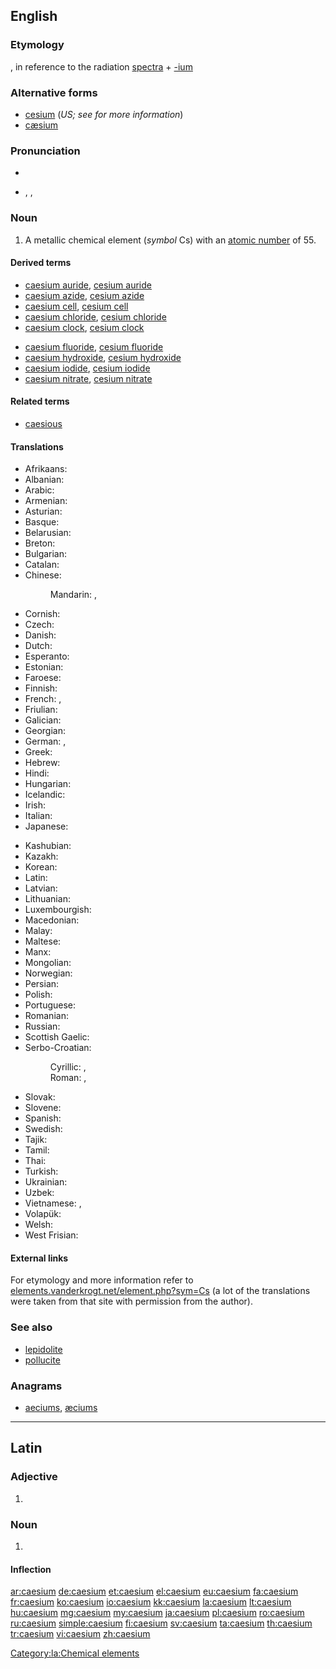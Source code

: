 ==English==

{{elements|Cs|xenon|Xe|barium|Ba}}

===Etymology===
{{etyl|la}} {{term|caesius||sky-blue}}, in reference to the radiation [[spectra]] + [[-ium]]

===Alternative forms===
* [[cesium]] (''US; see {{w|Caesium|the Wikipedia article}} for more information'')
* [[cæsium]]

===Pronunciation===
* {{audio|En-us-caesium.ogg|audio (US)}}
* {{enPR|sē'zēəm}}, {{IPA|/ˈsiːziəm/}}, {{X-SAMPA|/"si:zi@m/}}

===Noun===
{{en-noun|-}}
{{wikipedia}}

# A metallic chemical element (''symbol'' Cs) with an [[atomic number]] of 55.

====Derived terms====
{{der-top}}
* [[caesium auride]], [[cesium auride]]
* [[caesium azide]], [[cesium azide]]
* [[caesium cell]], [[cesium cell]]
* [[caesium chloride]], [[cesium chloride]]
* [[caesium clock]], [[cesium clock]]
{{der-mid}}
* [[caesium fluoride]], [[cesium fluoride]]
* [[caesium hydroxide]], [[cesium hydroxide]]
* [[caesium iodide]], [[cesium iodide]]
* [[caesium nitrate]], [[cesium nitrate]]
{{der-bottom}}

====Related terms====
* [[caesious]]

====Translations====
{{trans-top|a metallic chemical element}}
* Afrikaans: {{t-|af|sesium}}
* Albanian: {{t+|sq|cezium}}
* Arabic: {{t-|ar|سيزيوم|m|tr=sízyum|sc=Arab}}
* Armenian: {{t-|hy|ցեզիում|tr=cʿezium}}
* Asturian: {{t-|ast|cesiu|m}}
* Basque: {{t-|eu|zesioa}}
* Belarusian: {{t-|be|цэзiй|m|tr=cézij}}
* Breton: {{t-|br|seziom}}
* Bulgarian: {{t-|bg|цезий|m|tr=cézij}}
* Catalan: {{t-|ca|cesi|m}}
* Chinese:
*: Mandarin: {{t|cmn|銫|sc=Hani}}, {{t|cmn|铯|tr=sè|sc=Hani}}
* Cornish: {{t-|kw|cesyum}}
* Czech: {{t+|cs|cesium}}
* Danish: {{t-|da|cæsium}}
* Dutch: {{t+|nl|cesium|n}}
* Esperanto: {{t-|eo|cezio}}
* Estonian: {{t-|et|tseesium}}
* Faroese: {{t-|fo|cæsium}}
* Finnish: {{t+|fi|cesium}}
* French: {{t+|fr|césium|m}}, {{t+|fr|cæsium|m}} <!--source: Petit Larousse, 1989-->
* Friulian: {{tø|fur|cesi}}
* Galician: {{t+|gl|cesio|m}}
* Georgian: {{t-|ka|ცეზიუმი|tr=tseziumi}}
* German: {{t+|de|Cäsium|n}}, {{t+|de|Zäsium|n}}
* Greek: {{t+|el|καίσιο|n|tr=kaísio}}
* Hebrew: {{t+|he|צזיום|tr=tsezyum}}
* Hindi: {{t-|hi|द्युतातु|tr=dyutātu|sc=Deva}}
* Hungarian: {{t+|hu|cézium}}
* Icelandic: {{t+|is|sesín}}
* Irish: {{t-|ga|caeisiam}}
* Italian: {{t+|it|cesio|m}}
* Japanese: {{t+|ja|セシウム|tr=seshiumu}}
{{trans-mid}}
* Kashubian: {{t-|csb|céz}}
* Kazakh: {{t|kk|цезий|tr=tseziy}}
* Korean: {{t+|ko|세슘|tr=sesyum|sc=Kore}}
* Latin: {{t+|la|caesium}}
* Latvian: {{t-|lv|cēzijs}}
* Lithuanian: {{t+|lt|cezis}}
* Luxembourgish: {{t-|lb|Zäsium}}
* Macedonian: {{t-|mk|цезиум|m|tr=cézium}}
* Malay: {{t-|ms|sesium}}
* Maltese: {{t-|mt|siżju}}
* Manx: {{t-|gv|kaishum}}
* Mongolian: {{t-|mn|цези|tr=tsézi|sc=Cyrl}}
* Norwegian: {{t-|no|cesium}}
* Persian: {{t+|fa|سزیم|tr=seziom|sc=fa-Arab}}
* Polish: {{t+|pl|cez|m}}
* Portuguese: {{t+|pt|césio}}
* Romanian: {{t+|ro|cesiu|n}}
* Russian: {{t+|ru|цезий|m|tr=cézij}}
* Scottish Gaelic: {{t-|gd|caeisiam}}
* Serbo-Croatian:
*: Cyrillic: {{t-|sh|цезиj|m}}, {{t-|sh|цезиjум|m}}
*: Roman: {{t-|sh|cezij|m}}, {{t-|sh|cezijum|m}}
* Slovak: {{t-|sk|cézium}}
* Slovene: {{t+|sl|cezij}}
* Spanish: {{t+|es|cesio|m}}
* Swedish: {{t+|sv|cesium|n}}
* Tajik: {{t-|tg|сезий|tr=cezi'}}
* Tamil: {{t-|ta|சீரிலியம்|tr=seeriliyam}}
* Thai: {{t-|th|ซีเซียม|tr=sīsiam|sc=Thai}}
* Turkish: {{t+|tr|sezyum}}
* Ukrainian: {{t-|uk|цезiй|m|tr=cézij}}
* Uzbek: {{t-|uz|цезий|tr=tseziy}}
* Vietnamese: {{t-|vi|xezi}}, {{t-|vi|xêzi}}
* Volapük: {{t+|vo|zäsin}}
* Welsh: {{t+|cy|cesiwm}}
* West Frisian: {{t-|fy|cesium}}
{{trans-bottom}}

====External links====
For etymology and more information refer to [http://elements.vanderkrogt.net/element.php?sym=Cs elements.vanderkrogt.net/element.php?sym=Cs] (a lot of the translations were taken from that site with permission from the author).

===See also===
* [[lepidolite]]
* [[pollucite]]

===Anagrams===
* [[aeciums#English|aeciums]], [[æciums#English|æciums]]

----

==Latin==
{{wikipedia|lang=la}}

===Adjective===
{{la-adj-form|caesium}}

# {{inflection of|caesius|caesius|nom|n|s|lang=la}}

===Noun===
{{la-noun|caesium|caesii|caesiī|n|second}}

# {{l|en|caesium}}

====Inflection====
{{la-decl-2nd-N|caesi}}

[[Category:la:Chemical elements]]

[[ar:caesium]]
[[de:caesium]]
[[et:caesium]]
[[el:caesium]]
[[eu:caesium]]
[[fa:caesium]]
[[fr:caesium]]
[[ko:caesium]]
[[io:caesium]]
[[kk:caesium]]
[[la:caesium]]
[[lt:caesium]]
[[hu:caesium]]
[[mg:caesium]]
[[my:caesium]]
[[ja:caesium]]
[[pl:caesium]]
[[ro:caesium]]
[[ru:caesium]]
[[simple:caesium]]
[[fi:caesium]]
[[sv:caesium]]
[[ta:caesium]]
[[th:caesium]]
[[tr:caesium]]
[[vi:caesium]]
[[zh:caesium]]